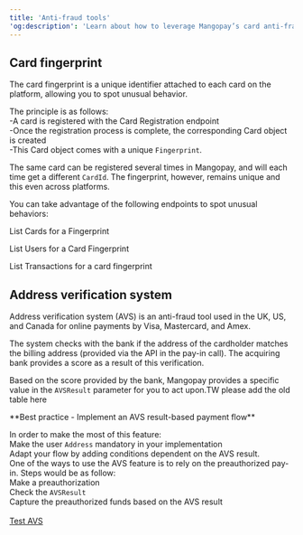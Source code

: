 ```yaml
---
title: 'Anti-fraud tools'  
'og:description': 'Learn about how to leverage Mangopay’s card anti-fraud features, including unique card fingerprints and an address verification system for enhanced security in only payments.'  
---
```

  
  

## Card fingerprint  

The card fingerprint is a unique identifier attached to each card on the platform, allowing you to spot unusual behavior.  

The principle is as follows:  
-A card is registered with the Card Registration endpoint  
-Once the registration process is complete, the corresponding Card object is created  
-This Card object comes with a unique `Fingerprint`.  

The same card can be registered several times in Mangopay, and will each time get a different `CardId`. The fingerprint, however, remains unique and this even across platforms.  

You can take advantage of the following endpoints to spot unusual behaviors:  

<Card title="Endpoint">List Cards for a Fingerprint</Card>  

<Card title="Endpoint">List Users for a Card Fingerprint</Card>  

<Card title="Endpoint">List Transactions for a card fingerprint</Card>  

## Address verification system  

Address verification system (AVS) is an anti-fraud tool used in the UK, US, and Canada for online payments by Visa, Mastercard, and Amex.  

The system checks with the <Acquirer content="acquiring" /> bank if the address of the cardholder matches the billing address (provided via the API in the pay-in call). The acquiring bank provides a score as a result of this verification.  

Based on the score provided by the bank, Mangopay provides a specific value in the `AVSResult` parameter for you to act upon.TW please add the old table here  

<Note>  
**Best practice - Implement an AVS result-based payment flow** 
  
In order to make the most of this feature:  
Make the user `Address` mandatory in your implementation  
Adapt your flow by adding conditions dependent on the AVS result.  
One of the ways to use the AVS feature is to rely on the preauthorized pay-in. Steps would be as follow:  
Make a preauthorization  
Check the `AVSResult`  
Capture the preauthorized funds based on the AVS result  
</Note>  
<a href="#" class="btn Primary normal">Test AVS</a>